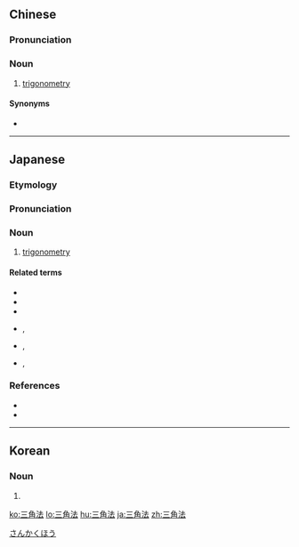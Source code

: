 ==Chinese==
{{zh-forms|type=21}}

===Pronunciation===
{{zh-pron
|m=sānjiǎofǎ
|c=saam1 gok3 faat3
|cat=n
}}

===Noun===
{{zh-noun}}

# {{lb|zh|mathematics}} [[trigonometry]]

====Synonyms====
* {{zh-l|三角學}}

----

==Japanese==

===Etymology===
{{wikipedia|lang=ja}}
{{ja-kanjitab|さん|かく|ほう|yomi=o}}
{{suffix|lang=ja|sort=さんかくほう|三角|tr1=[[sankaku]]|t1=[[triangle]]|tr2=[[hō]]|法|t2=[[method]]}}

===Pronunciation===
{{ja-pron|さんかくほう|acc=h|acc2=4|acc_ref=DJR,NHK,SMK5|acc2_ref=NHK,SMK5|y=o|dev=4}}

===Noun===
{{ja-noun|さんかくほう|hhira=さんかくはふ}}

# [[trigonometry]]

====Related terms====
* {{l|ja|球面三角法}}
* {{l|ja|平面三角法}}
* {{l|ja|三角関数}}
* {{l|ja|正弦}}, {{l|ja|サイン}}
* {{l|ja|余弦}}, {{l|ja|コサイン}}
* {{l|ja|正接}}, {{l|ja|タンジェント}}

===References===
<references/>
* {{R:Kojien}}
* {{R:Meikyo}}
[[Category:ja:Trigonometry|さんかくほう]]

----

==Korean==
{{ko-hanjatab}}

===Noun===
{{ko-noun|hj|hangeul=삼각법}}

# {{hanja form of|삼각법|[[trigonometry]]}}

[[ko:三角法]]
[[lo:三角法]]
[[hu:三角法]]
[[ja:三角法]]
[[zh:三角法]]